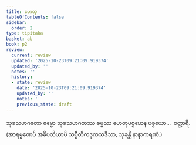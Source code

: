 ```yaml
---
title: ဟေတု
tableOfContents: false
sidebar:
  order: 2
type: tipitaka
basket: ab
book: p2
review:
  current: review
  updated: '2025-10-23T09:21:09.919374'
  updated_by: ''
  notes: ''
  history:
  - state: review
    date: '2025-10-23T09:21:09.919374'
    updated_by: ''
    notes: ''
    previous_state: draft
---
```



<ReviewStatus review={frontmatter.review} showDetails={true} />

<HypothesisAnnotation frontmatter={frontmatter} />

<DynamicBreadcrumb />

<Division number="170" book="p2" e="ch" v="38" p="433">

<Paragraph number="4448" book="p2">
သုခသဟဂတော ဓမ္မော သုခသဟဂတဿ ဓမ္မဿ ဟေတုပစ္စယေန ပစ္စယော…  စတ္တာရိ. (အာရမ္မဏေပိ အဓိပတိယာပိ သပ္ပီတိကဒုကသဒိသာ, သုခန္တိ နာနာကရဏံ.)
</Paragraph>
</Division>